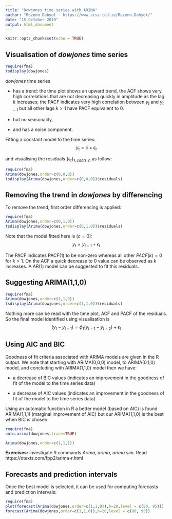 ```yaml
---
title: "Dowjones time series with ARIMA"
author: "Rozenn Dahyot - https://www.scss.tcd.ie/Rozenn.Dahyot/"
date: "15 October 2019"
output: html_document
---
```


```r
knitr::opts_chunk$set(echo = TRUE)
```


## Visualisation of  *dowjones* time series


```r
require(fma)
tsdisplay(dowjones)
```

*dowjones* time series


- has a trend: the time plot shows an upward trend, the ACF shows very high correlations that are not decreasing quickly in amplitude as the lag $k$ increases; the PACF indicates   very high correlation between $y_t$ and $y_{t-1}$  but all other lags $k>1$ have PACF equivalent to 0.

- but no seasonality,

- and has a noise component.


Fitting a constant model to the time series:
$$
y_t=c+\epsilon_t
$$

and visualising the residuals $\lbrace \epsilon_t\rbrace_{1,cdots,n}$ as follow:
```r
require(fma)
Arima(dowjones,order=c(0,0,0))
tsdisplay(Arima(dowjones,order=c(0,0,0))$residuals)
```


## Removing the trend in  *dowjones* by differencing 

To remove the trend, first order differencing is applied:

```r
require(fma)
Arima(dowjones,order=c(0,1,0))
tsdisplay(Arima(dowjones,order=c(0,1,0))$residuals)
```

Note that the model fitted here is ($c=0$):
$$
y_t=y_{t-1}+\epsilon_t
$$

The PACF indicates PACF(1) to be non-zero whereas all other $PACF(k)=0$ for $k>1$. On the ACF a quick decrease to 0 value can be observed as $k$ increases.
A AR(1) model can be suggested to fit this residuals.

## Suggesting ARIMA(1,1,0)

```r
require(fma)
Arima(dowjones,order=c(1,1,0))
tsdisplay(Arima(dowjones,order=c(1,1,0))$residuals)
```

Nothing more can be read with the time plot, ACF and PACF of the residuals.
So the final model identified using visualisation is 
$$
(y_t-y_{t-1})=\phi_1 (y_{t-1}-y_{t-2}) +\epsilon_t
$$

## Using AIC and BIC

Goodness of fit criteria associated with ARIMA models are given in the R output. 
We note that starting with ARIMA(0,0,0) model, to  ARIMA(0,1,0) model, and concluding with  ARIMA(1,1,0) model then  we have:

- a  decrease of BIC values (indicates an improvement in the goodness of fit of the model to the time series data)

- a decrease of AIC values (indicates an improvement in the goodness of fit of the model to the time series data) 

Using an automatic function in R a better model (based on AIC) is found ARIMA(1,1,1) (marginal improvement of AIC) but our ARIMA(1,1,0) is the best when BIC is chosen.   


```r
require(fma)
auto.arima(dowjones,trace=TRUE)

Arima(dowjones,order=c(1,1,1))

```

**Exercises:** investigate R commands *Arima*, *arima*, *arima.sim*. Read https://otexts.com/fpp2/arima-r.html  


## Forecasts and prediction intervals

Once the best model is selected, it can be used for computing forecasts and prediction intervals:

```r
require(fma)
plot(forecast(Arima(dowjones,order=c(1,1,0)),h=20,level = c(80, 95)))
forecast(Arima(dowjones,order=c(1,1,0)),h=20,level = c(80, 95))
```

